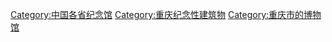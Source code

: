[[Category:中国各省纪念馆|Category:中国各省纪念馆]]
[[Category:重庆纪念性建筑物|Category:重庆纪念性建筑物]]
[[Category:重庆市的博物馆|Category:重庆市的博物馆]]